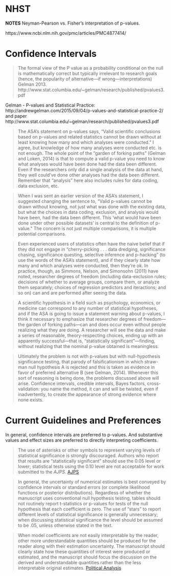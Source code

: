 # NHST

**NOTES** Neyman-Pearson vs. Fisher's interpretation of p-values.

https://www.ncbi.nlm.nih.gov/pmc/articles/PMC4877414/

# Confidence Intervals

> The formal view of the P value
as a probability conditional on the null is mathematically correct but typically irrelevant to
research goals (hence, the popularity of alternative—if wrong—interpretations) Gelman 2013. http://www.stat.columbia.edu/~gelman/research/published/pvalues3.pdf


Gelman - P-values and Statistical Practice: http://andrewgelman.com/2015/09/04/p-values-and-statistical-practice-2/ and paper http://www.stat.columbia.edu/~gelman/research/published/pvalues3.pdf


> The ASA’s statement on p-values says, “Valid scientific conclusions based on p-values and related statistics cannot be drawn without at least knowing how many and which analyses were conducted.” I agree, but knowledge of how many analyses were conducted etc. is not enough. The whole point of the “garden of forking paths” (Gelman and Loken, 2014) is that to compute a valid p-value you need to know what analyses would have been done had the data been different. Even if the researchers only did a single analysis of the data at hand, they well could’ve done other analyses had the data been different. Remember that “analysis” here also includes rules for data coding, data exclusion, etc.

> When I was sent an earlier version of the ASA’s statement, I suggested changing the sentence to, “Valid p-values cannot be drawn without knowing, not just what was done with the existing data, but what the choices in data coding, exclusion, and analysis would have been, had the data been different. This ‘what would have been done under other possible datasets’ is central to the definition of p-value.” The concern is not just multiple comparisons, it is multiple potential comparisons.

> Even experienced users of statistics often have the naive belief that if they did not engage in “cherry-picking . . . data dredging, significance chasing, significance questing, selective inference and p-hacking” (to use the words of the ASA’s statement), and if they clearly state how many and which analyses were conducted, then they’re ok. In practice, though, as Simmons, Nelson, and Simonsohn (2011) have noted, researcher degrees of freedom (including data-exclusion rules; decisions of whether to average groups, compare them, or analyze them separately; choices of regression predictors and iteractions; and so on) can and are performed after seeing the data.

> A scientific hypothesis in a field such as psychology, economics, or medicine can correspond to any number of statistical hypotheses, and if the ASA is going to issue a statement warning about p-values, I think it necessary to emphasize that researcher degrees of freedom—the garden of forking paths—can and does occur even without people realizing what they are doing. A researcher will see the data and make a series of reasonable, theory-respecting choices, ending up with an apparently successful—that is, “statistically significant”—finding, without realizing that the nominal p-value obtained is meaningless.

> Ultimately the problem is not with p-values but with null-hypothesis significance testing, that parody of falsificationism in which straw-man null hypothesis A is rejected and this is taken as evidence in favor of preferred alternative B (see Gelman, 2014). Whenever this sort of reasoning is being done, the problems discussed above will arise. Confidence intervals, credible intervals, Bayes factors, cross-validation: you name the method, it can and will be twisted, even if inadvertently, to create the appearance of strong evidence where none exists.

# Current Guidelines and Preferences

In general, confidence intervals are preferred to p-values. 
And substantive values and effect sizes are preferred to directly interpreting coefficients.


> The use of asterisks or other symbols to represent varying levels of statistical significance is strongly discouraged. Authors who report that results are “statistically significant” should use the 0.05 level or lower; statistical tests using the 0.10 level are not acceptable for work submitted to the *AJPS*. [AJPS](https://ajps.org/guidelines-for-manuscripts/)

> In general, the uncertainty of numerical estimates is best conveyed by confidence intervals or standard errors (or complete likelihood functions or posterior distributions). Regardless of whether the manuscript uses conventional null hypothesis testing, tables should not routinely report t-statistics or p-values for tests of the null hypothesis that each coefficient is zero. The use of “stars” to report different levels of statistical significance is generally unnecessary; when discussing statistical significance the level should be assumed to be .05, unless otherwise stated in the text.

> When model coefficients are not easily interpretable by the reader, other more understandable quantities should be produced for the reader along with their estimation uncertainty. The manuscript should clearly state how these quantities of interest were produced or estimated, and the manuscript should focus the discussion on the derived and understandable quantities rather than the less interpretable original estimates. [Political Analysis](https://academic.oup.com/pan/pages/Instructions_To_Authors)
